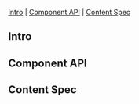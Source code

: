 
<Meta of={PopoverStories} />

<Title>Popover</Title>

[Intro](#Intro) | [Component API](#ComponentAPI) | [Content Spec](#ContentSpec)

## Intro <a id="Intro" />

<Canvas of={PopoverStories.Default}/>

## Component API <a id="ComponentAPI" />

<ArgTypes of={PopoverStories.Default}/>

## Content Spec <a id="ContentSpec" />

<Figma showLink height="100%" url="https://www.figma.com/file/9FDwjR8lYvincseDkKypC4/Component-Documentations?type=design&node-id=654-41901&mode=dev" />
